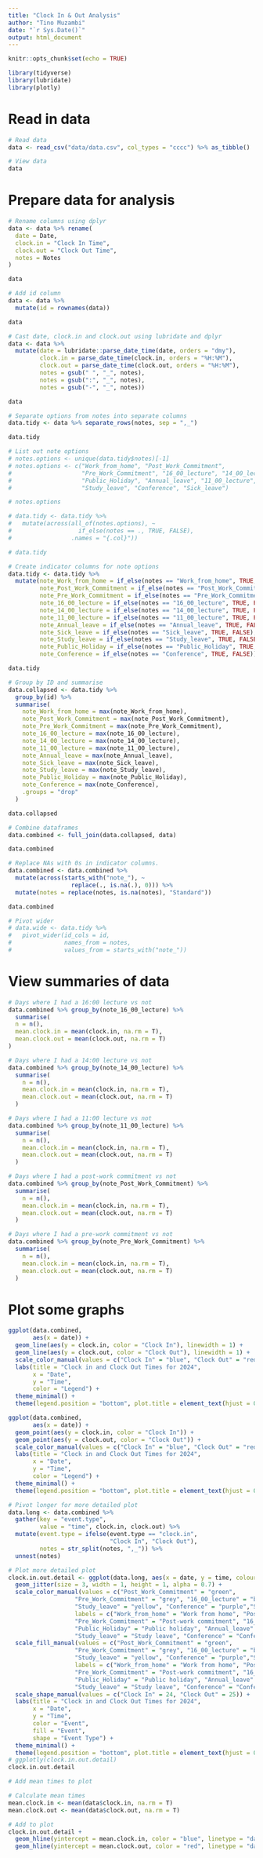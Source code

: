 ```yaml
---
title: "Clock In & Out Analysis"
author: "Tino Muzambi"
date: "`r Sys.Date()`"
output: html_document
---
```


```r
knitr::opts_chunk$set(echo = TRUE)

library(tidyverse)
library(lubridate)
library(plotly)
```

# Read in data
```r
# Read data
data <- read_csv("data/data.csv", col_types = "cccc") %>% as_tibble()
```

```r
# View data
data
```

# Prepare data for analysis
```r
# Rename columns using dplyr
data <- data %>% rename(
  date = Date,
  clock.in = "Clock In Time",
  clock.out = "Clock Out Time",
  notes = Notes
)

data
```

```r
# Add id column
data <- data %>% 
  mutate(id = rownames(data))

data
```

```r
# Cast date, clock.in and clock.out using lubridate and dplyr
data <- data %>% 
  mutate(date = lubridate::parse_date_time(date, orders = "dmy"),
         clock.in = parse_date_time(clock.in, orders = "%H:%M"),
         clock.out = parse_date_time(clock.out, orders = "%H:%M"),
         notes = gsub(" ", "_", notes),
         notes = gsub(":", "_", notes),
         notes = gsub("-", "_", notes))

data
```

```r
# Separate options from notes into separate columns
data.tidy <- data %>% separate_rows(notes, sep = ",_")

data.tidy
```

```r
# List out note options
# notes.options <- unique(data.tidy$notes)[-1]
# notes.options <- c("Work_from_home", "Post_Work_Commitment",
#                    "Pre_Work_Commitment", "16_00_lecture", "14_00_lecture",
#                    "Public_Holiday", "Annual_leave", "11_00_lecture",
#                    "Study_leave", "Conference", "Sick_leave")

# notes.options
```

```r
# data.tidy <- data.tidy %>% 
#   mutate(across(all_of(notes.options), ~
#                   if_else(notes == ., TRUE, FALSE),
#                 .names = "{.col}"))

# data.tidy
```

```r
# Create indicator columns for note options
data.tidy <- data.tidy %>% 
  mutate(note_Work_from_home = if_else(notes == "Work_from_home", TRUE, FALSE),
         note_Post_Work_Commitment = if_else(notes == "Post_Work_Commitment", TRUE, FALSE),
         note_Pre_Work_Commitment = if_else(notes == "Pre_Work_Commitment", TRUE, FALSE),
         note_16_00_lecture = if_else(notes == "16_00_lecture", TRUE, FALSE),
         note_14_00_lecture = if_else(notes == "14_00_lecture", TRUE, FALSE),
         note_11_00_lecture = if_else(notes == "11_00_lecture", TRUE, FALSE),
         note_Annual_leave = if_else(notes == "Annual_leave", TRUE, FALSE),
         note_Sick_leave = if_else(notes == "Sick_leave", TRUE, FALSE),
         note_Study_leave = if_else(notes == "Study_leave", TRUE, FALSE),
         note_Public_Holiday = if_else(notes == "Public_Holiday", TRUE, FALSE),
         note_Conference = if_else(notes == "Conference", TRUE, FALSE))

data.tidy
```

```r
# Group by ID and summarise
data.collapsed <- data.tidy %>% 
  group_by(id) %>% 
  summarise(
    note_Work_from_home = max(note_Work_from_home),
    note_Post_Work_Commitment = max(note_Post_Work_Commitment),
    note_Pre_Work_Commitment = max(note_Pre_Work_Commitment),
    note_16_00_lecture = max(note_16_00_lecture),
    note_14_00_lecture = max(note_14_00_lecture),
    note_11_00_lecture = max(note_11_00_lecture),
    note_Annual_leave = max(note_Annual_leave),
    note_Sick_leave = max(note_Sick_leave),
    note_Study_leave = max(note_Study_leave),
    note_Public_Holiday = max(note_Public_Holiday),
    note_Conference = max(note_Conference),
    .groups = "drop"
  )

data.collapsed
```

```r
# Combine dataframes
data.combined <- full_join(data.collapsed, data)

data.combined
```

```r
# Replace NAs with 0s in indicator columns.
data.combined <- data.combined %>% 
  mutate(across(starts_with("note_"), ~
                  replace(., is.na(.), 0))) %>% 
  mutate(notes = replace(notes, is.na(notes), "Standard"))

data.combined
```

```r
# Pivot wider
# data.wide <- data.tidy %>%
#   pivot_wider(id_cols = id,
#               names_from = notes,
#               values_from = starts_with("note_"))
```

# View summaries of data
```r
# Days where I had a 16:00 lecture vs not
data.combined %>% group_by(note_16_00_lecture) %>%
  summarise(
  n = n(),
  mean.clock.in = mean(clock.in, na.rm = T),
  mean.clock.out = mean(clock.out, na.rm = T)
)
```

```r
# Days where I had a 14:00 lecture vs not
data.combined %>% group_by(note_14_00_lecture) %>%
  summarise(
    n = n(),
    mean.clock.in = mean(clock.in, na.rm = T),
    mean.clock.out = mean(clock.out, na.rm = T)
  )
```

```r
# Days where I had a 11:00 lecture vs not
data.combined %>% group_by(note_11_00_lecture) %>%
  summarise(
    n = n(),
    mean.clock.in = mean(clock.in, na.rm = T),
    mean.clock.out = mean(clock.out, na.rm = T)
  )
```

```r
# Days where I had a post-work commitment vs not
data.combined %>% group_by(note_Post_Work_Commitment) %>%
  summarise(
    n = n(),
    mean.clock.in = mean(clock.in, na.rm = T),
    mean.clock.out = mean(clock.out, na.rm = T)
  )
```

```r
# Days where I had a pre-work commitment vs not
data.combined %>% group_by(note_Pre_Work_Commitment) %>%
  summarise(
    n = n(),
    mean.clock.in = mean(clock.in, na.rm = T),
    mean.clock.out = mean(clock.out, na.rm = T)
  )
```

# Plot some graphs
```r
ggplot(data.combined,
       aes(x = date)) +
  geom_line(aes(y = clock.in, color = "Clock In"), linewidth = 1) +
  geom_line(aes(y = clock.out, color = "Clock Out"), linewidth = 1) +
  scale_color_manual(values = c("Clock In" = "blue", "Clock Out" = "red")) +
  labs(title = "Clock in and Clock Out Times for 2024",
       x = "Date",
       y = "Time",
       color = "Legend") +
  theme_minimal() +
  theme(legend.position = "bottom", plot.title = element_text(hjust = 0.5))
```

```r
ggplot(data.combined,
       aes(x = date)) +
  geom_point(aes(y = clock.in, color = "Clock In")) +
  geom_point(aes(y = clock.out, color = "Clock Out")) +
  scale_color_manual(values = c("Clock In" = "blue", "Clock Out" = "red")) +
  labs(title = "Clock in and Clock Out Times for 2024",
       x = "Date",
       y = "Time",
       color = "Legend") +
  theme_minimal() +
  theme(legend.position = "bottom", plot.title = element_text(hjust = 0.5))
```

```r
# Pivot longer for more detailed plot
data.long <- data.combined %>%
  gather(key = "event.type",
         value = "time", clock.in, clock.out) %>% 
  mutate(event.type = ifelse(event.type == "clock.in", 
                             "Clock In", "Clock Out"),
         notes = str_split(notes, ",_")) %>% 
  unnest(notes)
```

```r
# Plot more detailed plot
clock.in.out.detail <- ggplot(data.long, aes(x = date, y = time, colour = notes, fill = notes, shape = event.type)) +
  geom_jitter(size = 3, width = 1, height = 1, alpha = 0.7) +
  scale_color_manual(values = c("Post_Work_Commitment" = "green",
                   "Pre_Work_Commitment" = "grey", "16_00_lecture" = "blue", "14_00_lecture" = "red", "11_00_lecture" = "black",
                   "Study_leave" = "yellow", "Conference" = "purple","Standard" = "orange"),
                   labels = c("Work_from_home" = "Work from home", "Post_Work_Commitment" = "Post-work commitment",
                   "Pre_Work_Commitment" = "Post-work commitment", "16_00_lecture" = "16:00 lecture", "14_00_lecture" = "14:00 lecture",
                   "Public_Holiday" = "Public holiday", "Annual_leave" = "Annual leave", "11_00_lecture" = "11:00 lecture",
                   "Study_leave" = "Study leave", "Conference" = "Conference", "Sick_leave" = "Sick leave", "Standard" = "Standard")) + 
  scale_fill_manual(values = c("Post_Work_Commitment" = "green",
                   "Pre_Work_Commitment" = "grey", "16_00_lecture" = "blue", "14_00_lecture" = "red", "11_00_lecture" = "black",
                   "Study_leave" = "yellow", "Conference" = "purple","Standard" = "orange"),
                   labels = c("Work_from_home" = "Work from home", "Post_Work_Commitment" = "Post-work commitment",
                   "Pre_Work_Commitment" = "Post-work commitment", "16_00_lecture" = "16:00 lecture", "14_00_lecture" = "14:00 lecture",
                   "Public_Holiday" = "Public holiday", "Annual_leave" = "Annual leave", "11_00_lecture" = "11:00 lecture",
                   "Study_leave" = "Study leave", "Conference" = "Conference", "Sick_leave" = "Sick leave", "Standard" = "Standard")) +
  scale_shape_manual(values = c("Clock In" = 24, "Clock Out" = 25)) +
  labs(title = "Clock in and Clock Out Times for 2024",
       x = "Date",
       y = "Time",
       color = "Event",
       fill = "Event",
       shape = "Event Type") +
  theme_minimal() +
  theme(legend.position = "bottom", plot.title = element_text(hjust = 0.5))
# ggplotly(clock.in.out.detail)
clock.in.out.detail
```

```r
# Add mean times to plot

# Calculate mean times
mean.clock.in <- mean(data$clock.in, na.rm = T)
mean.clock.out <- mean(data$clock.out, na.rm = T)

# Add to plot
clock.in.out.detail + 
  geom_hline(yintercept = mean.clock.in, color = "blue", linetype = "dashed") + 
  geom_hline(yintercept = mean.clock.out, color = "red", linetype = "dashed")
```


